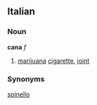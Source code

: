 ==Italian==
===Noun===
'''cana''' ''f''
#[[marijuana]] [[cigarette]], [[joint]]

===Synonyms===
[[spinello]]